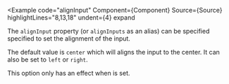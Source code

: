 
<Example
  code="alignInput"
  Component={Component}
  Source={Source}
  highlightLines="8,13,18"
  undent={4}
  expand
>
  The `alignInput` property (or `alignInputs` as an alias) can be specified
  specified to set the alignment of the input.

  The default value is `center` which will aligns the input to the center.
  It can also be set to `left` or `right`.

  This option only has an effect when <CodeHashLink id="showInput"/> is set.
</Example>
